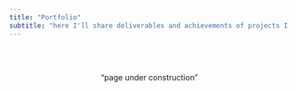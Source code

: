```yaml
---
title: "Portfolio"
subtitle: "here I'll share deliverables and achievements of projects I've worked in the past"
---
```

 
 <br>
 <br>
 
 <center>"page under construction"</center>